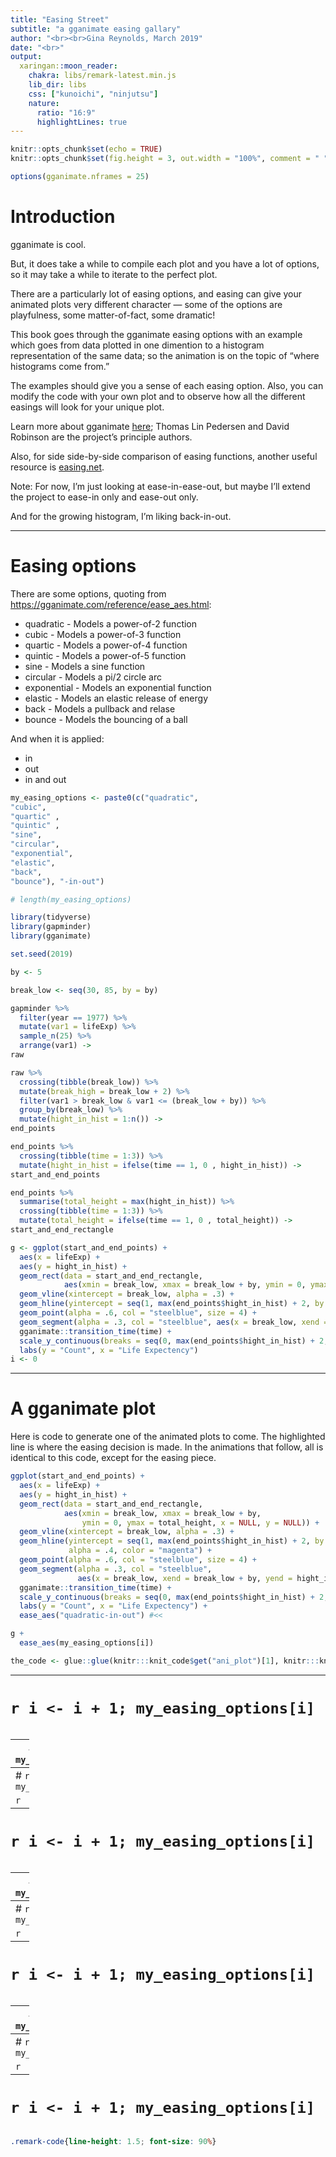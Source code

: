 ```yaml
---
title: "Easing Street"
subtitle: "a gganimate easing gallary"
author: "<br><br>Gina Reynolds, March 2019"
date: "<br>"
output:
  xaringan::moon_reader:
    chakra: libs/remark-latest.min.js
    lib_dir: libs
    css: ["kunoichi", "ninjutsu"]
    nature:
      ratio: "16:9"
      highlightLines: true
---
```


```r
knitr::opts_chunk$set(echo = TRUE)
knitr::opts_chunk$set(fig.height = 3, out.width = "100%", comment = " ", cache = F, echo = F)

options(gganimate.nframes = 25)
```


# Introduction

gganimate is cool.  

But, it does take a while to compile each plot and you have a lot of options, so it may take a while to iterate to the perfect plot.

There are a particularly lot of easing options, and easing can give your animated plots very different character --- some of the options are playfulness, some matter-of-fact, some dramatic! 

This book goes through the gganimate easing options with an example which goes from data plotted in one dimention to a histogram representation of the same data; so the animation is on the topic of "where histograms come from."  

The examples should give you a sense of each easing option.  Also, you can modify the code with your own plot and to observe how all the different easings will look for your unique plot.  

Learn more about gganimate [here](https://gganimate.com/index.html); Thomas Lin Pedersen and David Robinson are the project's principle authors.

Also, for side side-by-side comparison of easing functions, another useful resource is [easing.net](https://easings.net/en).

Note: For now, I'm just looking at ease-in-ease-out, but maybe I'll extend the project to ease-in only and ease-out only.  

And for the growing histogram, I'm liking back-in-out.  

---

# Easing options

There are some options, quoting from [https://gganimate.com/reference/ease_aes.html](https://gganimate.com/reference/ease_aes.html): 

- quadratic - Models a power-of-2 function
- cubic - Models a power-of-3 function
- quartic - Models a power-of-4 function
- quintic - Models a power-of-5 function
- sine - Models a sine function
- circular - Models a pi/2 circle arc
- exponential - Models an exponential function
- elastic - Models an elastic release of energy
- back - Models a pullback and relase
- bounce - Models the bouncing of a ball

And when it is applied:

- in
- out
- in and out


```r
my_easing_options <- paste0(c("quadratic",
"cubic",
"quartic" ,
"quintic" ,
"sine",
"circular",
"exponential",
"elastic",
"back",
"bounce"), "-in-out")

# length(my_easing_options)
```


```r
library(tidyverse)
library(gapminder)
library(gganimate)

set.seed(2019)

by <- 5

break_low <- seq(30, 85, by = by)

gapminder %>% 
  filter(year == 1977) %>% 
  mutate(var1 = lifeExp) %>% 
  sample_n(25) %>% 
  arrange(var1) ->
raw

raw %>% 
  crossing(tibble(break_low)) %>% 
  mutate(break_high = break_low + 2) %>% 
  filter(var1 > break_low & var1 <= (break_low + by)) %>% 
  group_by(break_low) %>% 
  mutate(hight_in_hist = 1:n()) ->
end_points

end_points %>% 
  crossing(tibble(time = 1:3)) %>% 
  mutate(hight_in_hist = ifelse(time == 1, 0 , hight_in_hist)) ->
start_and_end_points

end_points %>% 
  summarise(total_height = max(hight_in_hist)) %>% 
  crossing(tibble(time = 1:3)) %>% 
  mutate(total_height = ifelse(time == 1, 0 , total_height)) ->
start_and_end_rectangle
```


```r
g <- ggplot(start_and_end_points) +
  aes(x = lifeExp) +
  aes(y = hight_in_hist) +
  geom_rect(data = start_and_end_rectangle,
            aes(xmin = break_low, xmax = break_low + by, ymin = 0, ymax = total_height, x = NULL, y = NULL)) + 
  geom_vline(xintercept = break_low, alpha = .3) +
  geom_hline(yintercept = seq(1, max(end_points$hight_in_hist) + 2, by = 1), alpha = .4, color = "magenta") +
  geom_point(alpha = .6, col = "steelblue", size = 4) +
  geom_segment(alpha = .3, col = "steelblue", aes(x = break_low, xend = break_low + by, yend = hight_in_hist)) +
  gganimate::transition_time(time) +
  scale_y_continuous(breaks = seq(0, max(end_points$hight_in_hist) + 2, by = 1)) +
  labs(y = "Count", x = "Life Expectency") 
i <- 0
```


---

# A gganimate plot

Here is code to generate one of the animated plots to come.  The highlighted line is where the easing decision is made.  In the animations that follow, all is identical to this code, except for the easing piece.  

```r
ggplot(start_and_end_points) +
  aes(x = lifeExp) +
  aes(y = hight_in_hist) +
  geom_rect(data = start_and_end_rectangle,
            aes(xmin = break_low, xmax = break_low + by, 
                ymin = 0, ymax = total_height, x = NULL, y = NULL)) + 
  geom_vline(xintercept = break_low, alpha = .3) +
  geom_hline(yintercept = seq(1, max(end_points$hight_in_hist) + 2, by = 1), 
             alpha = .4, color = "magenta") +
  geom_point(alpha = .6, col = "steelblue", size = 4) +
  geom_segment(alpha = .3, col = "steelblue", 
               aes(x = break_low, xend = break_low + by, yend = hight_in_hist)) +
  gganimate::transition_time(time) +
  scale_y_continuous(breaks = seq(0, max(end_points$hight_in_hist) + 2, by = 1)) +
  labs(y = "Count", x = "Life Expectency") +
  ease_aes("quadratic-in-out") #<<
```




```r
g + 
  ease_aes(my_easing_options[i])
```

```r
the_code <- glue::glue(knitr:::knit_code$get("ani_plot")[1], knitr:::knit_code$get("ani_plot")[2])
```

---

# `r i <- i + 1; my_easing_options[i]`


```r
```

---
# `r i <- i + 1; my_easing_options[i]`


```r
```


---
# `r i <- i + 1; my_easing_options[i]`


```r
```

---
# `r i <- i + 1; my_easing_options[i]`


```r
```



---
# `r i <- i + 1; my_easing_options[i]`


```r
```




---
# `r i <- i + 1; my_easing_options[i]`

```r
```


---
# `r i <- i + 1; my_easing_options[i]`

```r
```


---
# `r i <- i + 1; my_easing_options[i]`

```r
```

---
# `r i <- i + 1; my_easing_options[i]`

```r
```

---
# `r i <- i + 1; my_easing_options[i]`

```r
```


```css
.remark-code{line-height: 1.5; font-size: 90%}
```







